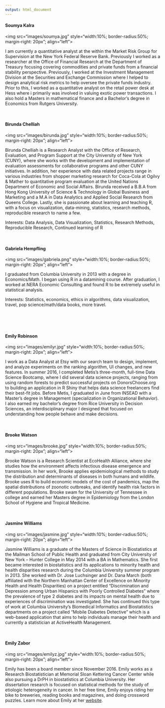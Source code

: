 ---
output: html_document
---

<link rel="stylesheet" href="styles.css" type="text/css">

#### Soumya Kalra

<img src="images/soumya.jpg" style="width:10%; border-radius:50%; margin-right: 20px"; align="left">

I am currently a quantitative analyst at the within the Market Risk Group for Supervision at the New York Federal Reserve Bank.  Previously I worked as a researcher at the Office of Financial Research at the Department of Treasury focusing covering commodities and private funds from a financial stability perspective.  Previously, I worked at the Investment Management Division at the Securities and Exchange Commission where I helped to design analytical risk metrics to help oversee the private funds industry. Prior to this, I worked as a quantitative analyst on the retail power desk at Hess where i primarily was involved in valuing exotic power transactions. I also hold a Masters in mathematical finance and a Bachelor’s degree in Economics from Rutgers University.

<br/>

#### Birunda Chelliah

<img src="images/birunda.jpg" style="width:10%; border-radius:50%; margin-right: 20px"; align="left">

Birunda Chelliah is a Research Analyst with the Office of Research, Evaluation, and Program Support at the City University of New York (CUNY), where she works with the development and implementation of evaluation assessments for collaborative programs and other CUNY initiatives. In addition, her experience with data related projects range in various industries from shopper marketing research for Coca-Cola at Ogilvy & Mather to quantitative program evaluation at the United Nations Department of Economic and Social Affairs. Birunda received a B.B.A from Hong Kong University of Science & Technology in Global Business and Marketing and a M.A in Data Analytics and Applied Social Research from Queens College. Lastly, she is passionate about learning and teaching R, with a focus on visualization, data-mining, statistics, research methods, reproducible research to name a few. 

Interests: Data Analysis, Data Visualization, Statistics, Research Methods, Reproducible Research, Continued learning of  R

<br/>

#### Gabriela Hempfling

<img src="images/gabriela.png" style="width:10%; border-radius:50%; margin-right: 20px"; align="left">

I graduated from Columbia University in 2013 with a degree in Economics/Math. I began using R in a datamining course. After graduation, I worked at NERA Economic Consulting and found R to be extremely useful in statistical analysis.

Interests: Statistics, economics, ethics in algorithms, data visualization, travel, pop science/math/data books, more travel.

<br/><br/><br/>

#### Emily Robinson

<img src="images/emilyr.jpg" style="width:10%; border-radius:50%; margin-right: 20px"; align="left">

I work as a Data Analyst at Etsy with our search team to design, implement, and analyze experiments on the ranking algorithm, UI changes, and new features. In summer 2016, I completed Metis’s three-month, full-time Data Science Bootcamp, where I did several data science projects, ranging from using random forests to predict successful projects on DonorsChoose.org to building an application in R Shiny that helps data science freelancers find their best-fit jobs. Before Metis, I graduated in June from INSEAD with a Master’s degree in Management (specialization in Organizational Behavior). I also earned my bachelor’s degree from Rice University in Decision Sciences, an interdisciplinary major I designed that focused on understanding how people behave and make decisions.

<br/>

#### Brooke Watson

<img src="images/brooke.jpg" style="width:10%; border-radius:50%; margin-right: 20px"; align="left">

Brooke Watson is a Research Scientist at EcoHealth Alliance, where she studies how the environment affects infectious disease emergence and transmission. In her work, Brooke applies epidemiological methods to study the distribution and determinants of diseases in both humans and wildlife. Brooke uses R to build economic models of the cost of pandemics, map the spatial distributions of zoonotic outbreaks, and identify health risk factors in different populations. Brooke swam for the University of Tennessee in college and earned her Masters degree in Epidemiology from the London School of Hygiene and Tropical Medicine. 

<br/>

#### Jasmine Williams

<img src="images/jasmine.jpg" style="width:10%; border-radius:50%; margin-right: 20px"; align="left">

Jasmine Williams is a graduate of the Masters of Science in Biostatistics at the Mailman School of Public Health and graduated from City University of New York – Hunter College in May 2014 with a BA in Mathematics. She first became interested in biostatistics and its applications to minority health and health disparities research during the Columbia University summer program in 2013. She worked with Dr. Jose Luchsinger and Dr. Dana March (both affiliated with the Northern Manhattan Center of Excellence on Minority Health and Health Disparities) on a project entitled “Discrimination and Depression among Urban Hispanics with Poorly Controlled Diabetes” where the prevalence of type 2 diabetes and its impacts on mental health due to experiences of discrimination was investigated. She has continued this type of work at Columbia University’s Biomedical Informatics and Biostatistics departments on a project called “Mobile Diabetes Detective” which is a web-based application that aims to help individuals manage their health and currently a statistician at ActiveHealth Management. 

<br/>

#### Emily Zabor

<img src="images/emilyz.jpg" style="width:10%; border-radius:50%; margin-right: 20px"; align="left">

Emily has been a board member since November 2016. Emily works as a Research Biostatistician at Memorial Sloan Kettering Cancer Center while also pursuing a DrPH in biostatistics at Columbia University. Her dissertation research is focused on statistical methods for the study of etiologic heterogeneity in cancer. In her free time, Emily enjoys riding her bike to breweries, reading books and magazines, and doing crossword puzzles. Learn more about Emily at her [website](http://www.emilyzabor.com).

